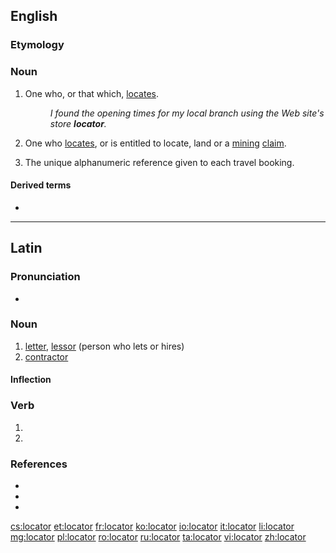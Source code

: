 ==English==
{{wikipedia|dab=locator}}

===Etymology===
{{affix|en|locate|-or}}

===Noun===
{{en-noun}}

# One who, or that which, [[locate]]s.
#: ''I found the opening times for my local branch using the Web site's store '''locator'''.''
# {{lb|en|US}} One who [[locate]]s, or is entitled to locate, land or a [[mining]] [[claim]].
# {{lb|en|travel industry}} The unique alphanumeric reference given to each travel booking.

====Derived terms====
* {{l|en|Uniform Resource Locator}}

----

==Latin==

===Pronunciation===
* {{la-IPA|locātor}}

===Noun===
{{la-noun|locātor|locātōris|m|third}}

# [[letter]], [[lessor]] (person who lets or hires)
# [[contractor]]

====Inflection====
{{la-decl-3rd|locātor}}

===Verb===
{{la-verb-form|locātor}}

# {{inflection of|locō||2|s|futr|pasv|impr|lang=la}}
# {{inflection of|locō||3|s|futr|pasv|impr|lang=la}}

===References===
* {{R:L&S}}
* {{R:Elementary Lewis}}
* {{R:Gaffiot}}

[[cs:locator]]
[[et:locator]]
[[fr:locator]]
[[ko:locator]]
[[io:locator]]
[[it:locator]]
[[li:locator]]
[[mg:locator]]
[[pl:locator]]
[[ro:locator]]
[[ru:locator]]
[[ta:locator]]
[[vi:locator]]
[[zh:locator]]